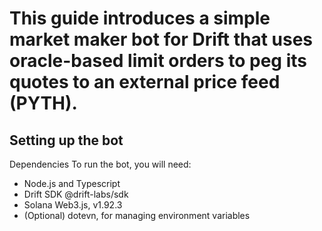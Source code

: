 # This guide introduces a simple market maker bot for Drift that uses oracle-based limit orders to peg its quotes to an external price feed (PYTH).

## Setting up the bot
Dependencies
To run the bot, you will need:
- Node.js and Typescript
- Drift SDK @drift-labs/sdk
- Solana Web3.js, v1.92.3
- (Optional) dotevn, for managing environment variables
